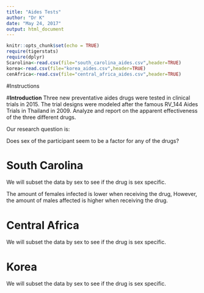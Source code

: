 ```yaml
---
title: "Aides Tests"
author: "Dr K"
date: "May 24, 2017"
output: html_document
---
```


```r
knitr::opts_chunk$set(echo = TRUE)
require(tigerstats)
require(dplyr)
Scarolina<-read.csv(file="south_carolina_aides.csv",header=TRUE)
korea<-read.csv(file="korea_aides.csv",header=TRUE)
cenAfrica<-read.csv(file="central_africa_aides.csv",header=TRUE)
```

#Instructions


#**Introduction**
Three new preventative aides drugs were tested in clinical trials in 2015. The trial designs were modeled after the famous RV_144 Aides Trials in Thailand in 2009.  Analyze and report on the apparent effectiveness of the three different drugs.

Our research question is:

Does sex of the participant seem to be a factor for any of the drugs?


# South Carolina

We will subset the data by sex to see if the drug is sex specific.

The amount of females infected is lower when receiving the drug, However, the amount of males affected is higher when receiving the drug.



# Central Africa

We will subset the data by sex to see if the drug is sex specific.



# Korea

We will subset the data by sex to see if the drug is sex specific.






